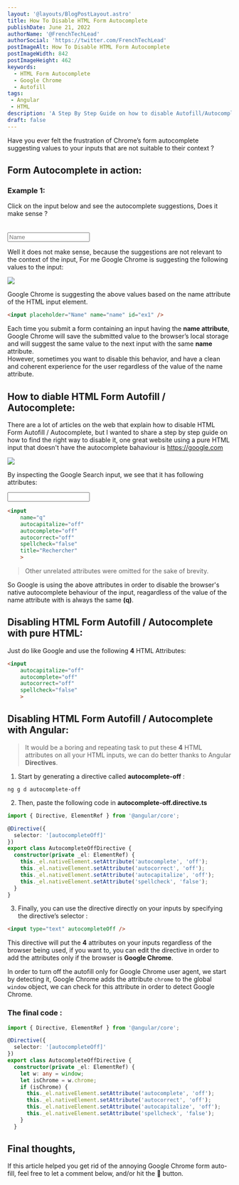 ```yaml
---
layout: '@layouts/BlogPostLayout.astro'
title: How To Disable HTML Form Autocomplete
publishDate: June 21, 2022
authorName: '@FrenchTechLead'
authorSocial: 'https://twitter.com/FrenchTechLead'
postImageAlt: How To Disable HTML Form Autocomplete
postImageWidth: 842
postImageHeight: 462
keywords:
  - HTML Form Autocomplete
  - Google Chrome
  - Autofill
tags:
 - Angular
 - HTML
description: 'A Step By Step Guide on how to disable Autofill/Autocomplete HTML Forms with pure HTML and Angular.'
draft: false
---
```



Have you ever felt the frustration of Chrome’s form autocomplete suggesting values to your inputs that are not suitable to their context ?

<Separator/>

## Form Autocomplete in action:

### Example 1:

<label for="ex1">Click on the input below and see the autocomplete suggestions, Does it make sense ?</label><br/>

<input style="margin-top:20px;" placeholder="Name" name="name" id="ex1" />

Well it does not make sense, because the suggestions are not relevant to the context of the input, For me Google Chrome is suggesting the following values to the input:

<Image w="385" h="339" src={img2} t="Input Autocomplete example" solo="true" />

Google Chrome is suggesting the above values based on the name attribute of the HTML input element.

```html
<input placeholder="Name" name="name" id="ex1" />
```
Each time you submit a form containing an input having the **name attribute**, Google Chrome will save the submitted value to the browser’s local storage and will suggest the same value to the next input with the same **name** attribute.  
However, sometimes you want to disable this behavior, and have a clean and coherent experience for the user regardless of the value of the name attribute.

<Separator/>

## How to diable HTML Form Autofill / Autocomplete:
There are a lot of articles on the web that explain how to disable HTML Form Autofill / Autocomplete, but I wanted to share a step by step guide on how to find the right way to disable it, one great website using a pure HTML input that doesn't have the autocomplete bahaviour is https://google.com


<Image w="1110" h="492" src={img3} t="Google Search input" solo="true" />

By inspecting the Google Search input, we see that it has following attributes:

<input 
    name="name"
    autocapitalize="off"
    autocomplete="off"
    autocorrect="off"
    spellcheck="false"
    title="Rechercher"
    />

```html
<input 
    name="q"
    autocapitalize="off"
    autocomplete="off"
    autocorrect="off"
    spellcheck="false"
    title="Rechercher"
    >
```
> Other unrelated attributes were omitted for the sake of brevity.

So Google is using the above attributes in order to disable the browser's native autocomplete behaviour of the input, reagardless of the value of the name attribute with is always the same **(q)**.

<Separator/>

## Disabling HTML Form Autofill / Autocomplete with pure HTML:
Just do like Google and use the following **4** HTML Attributes:
```html
<input 
    autocapitalize="off"
    autocomplete="off"
    autocorrect="off"
    spellcheck="false"
    >
```

<Separator/>

## Disabling HTML Form Autofill / Autocomplete with Angular:
> It would be a boring and repeating task to put these **4** HTML attributes on all your HTML inputs, we can do better thanks to Angular **Directives**.

1. Start by generating a directive called **autocomplete-off** :
```
ng g d autocomplete-off
```
2. Then, paste the following code in **autocomplete-off.directive.ts**

```ts
import { Directive, ElementRef } from '@angular/core';

@Directive({
  selector: '[autocompleteOff]'
})
export class AutocompleteOffDirective {
  constructor(private _el: ElementRef) {
    this._el.nativeElement.setAttribute('autocomplete', 'off');
    this._el.nativeElement.setAttribute('autocorrect', 'off');
    this._el.nativeElement.setAttribute('autocapitalize', 'off');
    this._el.nativeElement.setAttribute('spellcheck', 'false');
  }
}
```
3. Finally, you can use the directive directly on your inputs by specifying the directive’s selector :
```html
<input type="text" autocompleteOff />
```

This directive will put the **4** attributes on your inputs regardless of the browser being used, if you want to, you can edit the directive in order to add the attributes only if the browser is **Google Chrome**.

In order to turn off the autofill only for Google Chrome user agent, we start by detecting it, Google Chrome adds the attribute `chrome` to the global `window` object, we can check for this attribute in order to detect Google Chrome.

<Separator/>

### The final code :

```ts
import { Directive, ElementRef } from '@angular/core';

@Directive({
  selector: '[autocompleteOff]'
})
export class AutocompleteOffDirective {
  constructor(private _el: ElementRef) {
    let w: any = window;
    let isChrome = w.chrome;
    if (isChrome) {
      this._el.nativeElement.setAttribute('autocomplete', 'off');
      this._el.nativeElement.setAttribute('autocorrect', 'off');
      this._el.nativeElement.setAttribute('autocapitalize', 'off');
      this._el.nativeElement.setAttribute('spellcheck', 'false');
    }
  }
```

<Separator/>

Final thoughts,
----
If this article helped you get rid of the annoying Google Chrome form auto-fill, feel free to let a comment below, and/or hit the 👏 button.